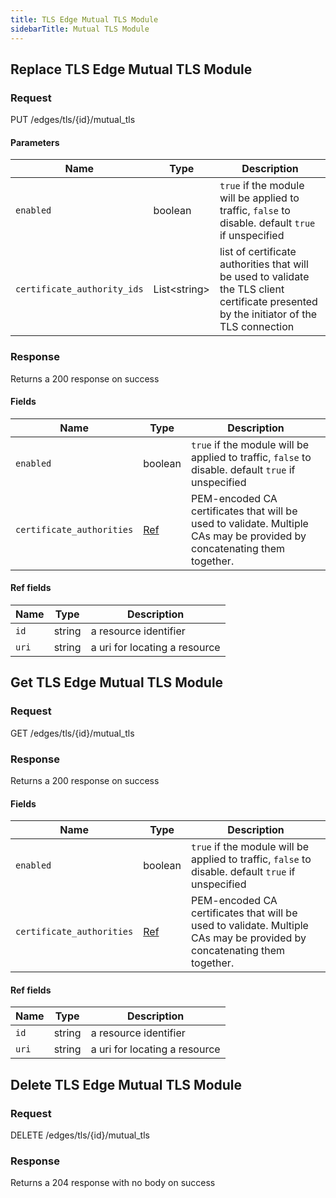 ```yaml
---
title: TLS Edge Mutual TLS Module
sidebarTitle: Mutual TLS Module
---
```






## Replace TLS Edge Mutual TLS Module

### Request

PUT /edges/tls/\{id\}/mutual_tls

<TLSEdgeMutualTLSModuleReplaceRequest />

#### Parameters

| Name                        | Type               | Description                                                                                                                               |
| --------------------------- | ------------------ | ----------------------------------------------------------------------------------------------------------------------------------------- |
| `enabled`                   | boolean            | `true` if the module will be applied to traffic, `false` to disable. default `true` if unspecified                                        |
| `certificate_authority_ids` | List&lt;string&gt; | list of certificate authorities that will be used to validate the TLS client certificate presented by the initiator of the TLS connection |

### Response

Returns a 200 response on success

<TLSEdgeMutualTLSModuleReplaceResponse />

#### Fields

| Name                      | Type               | Description                                                                                                             |
| ------------------------- | ------------------ | ----------------------------------------------------------------------------------------------------------------------- |
| `enabled`                 | boolean            | `true` if the module will be applied to traffic, `false` to disable. default `true` if unspecified                      |
| `certificate_authorities` | [Ref](#ref-fields) | PEM-encoded CA certificates that will be used to validate. Multiple CAs may be provided by concatenating them together. |

#### Ref fields

| Name  | Type   | Description                   |
| ----- | ------ | ----------------------------- |
| `id`  | string | a resource identifier         |
| `uri` | string | a uri for locating a resource |

## Get TLS Edge Mutual TLS Module

### Request

GET /edges/tls/\{id\}/mutual_tls

<TLSEdgeMutualTLSModuleGetRequest />

### Response

Returns a 200 response on success

<TLSEdgeMutualTLSModuleGetResponse />

#### Fields

| Name                      | Type               | Description                                                                                                             |
| ------------------------- | ------------------ | ----------------------------------------------------------------------------------------------------------------------- |
| `enabled`                 | boolean            | `true` if the module will be applied to traffic, `false` to disable. default `true` if unspecified                      |
| `certificate_authorities` | [Ref](#ref-fields) | PEM-encoded CA certificates that will be used to validate. Multiple CAs may be provided by concatenating them together. |

#### Ref fields

| Name  | Type   | Description                   |
| ----- | ------ | ----------------------------- |
| `id`  | string | a resource identifier         |
| `uri` | string | a uri for locating a resource |

## Delete TLS Edge Mutual TLS Module

### Request

DELETE /edges/tls/\{id\}/mutual_tls

<TLSEdgeMutualTLSModuleDeleteRequest />

### Response

Returns a 204 response with no body on success
